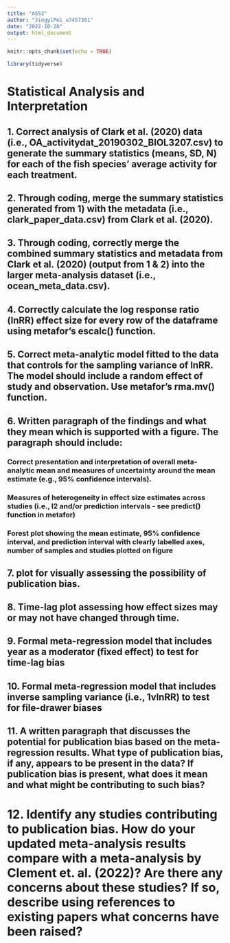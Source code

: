 ```yaml
---
title: "ASS2"
author: "JingyiPei_u7457361"
date: "2022-10-28"
output: html_document
---
```


```r
knitr::opts_chunk$set(echo = TRUE)
```
```r
library(tidyverse)
```

# Statistical Analysis and Interpretation

## 1. Correct analysis of Clark et al. (2020) data (i.e., OA_activitydat_20190302_BIOL3207.csv) to generate the summary statistics (means, SD, N) for each of the fish species’ average activity for each treatment.



## 2. Through coding, merge the summary statistics generated from 1) with the metadata (i.e., clark_paper_data.csv) from Clark et al. (2020).

## 3. Through coding, correctly merge the combined summary statistics and metadata from Clark et al. (2020) (output from 1 & 2) into the larger meta-analysis dataset (i.e., ocean_meta_data.csv).

## 4. Correctly calculate the log response ratio (lnRR) effect size for every row of the dataframe using metafor’s escalc() function.

## 5. Correct meta-analytic model fitted to the data that controls for the sampling variance of lnRR. The model should include a random effect of study and observation. Use metafor’s rma.mv() function.


## 6. Written paragraph of the findings and what they mean which is supported with a figure. The paragraph should include:
### Correct presentation and interpretation of overall meta-analytic mean and measures of uncertainty around the mean estimate (e.g., 95% confidence intervals).


### Measures of heterogeneity in effect size estimates across studies (i.e., I2 and/or prediction intervals - see predict() function in metafor)

### Forest plot showing the mean estimate, 95% confidence interval, and prediction interval with clearly labelled axes, number of samples and studies plotted on figure

## 7.  plot for visually assessing the possibility of publication bias.

## 8. Time-lag plot assessing how effect sizes may or may not have changed through time.

## 9. Formal meta-regression model that includes year as a moderator (fixed effect) to test for time-lag bias

## 10. Formal meta-regression model that includes inverse sampling variance (i.e., 1vlnRR) to test for file-drawer biases

## 11. A written paragraph that discusses the potential for publication bias based on the meta-regression results. What type of publication bias, if any, appears to be present in the data? If publication bias is present, what does it mean and what might be contributing to such bias?

# 12. Identify any studies contributing to publication bias. How do your updated meta-analysis results compare with a meta-analysis by Clement et. al. (2022)? Are there any concerns about these studies? If so, describe using references to existing papers what concerns have been raised?
